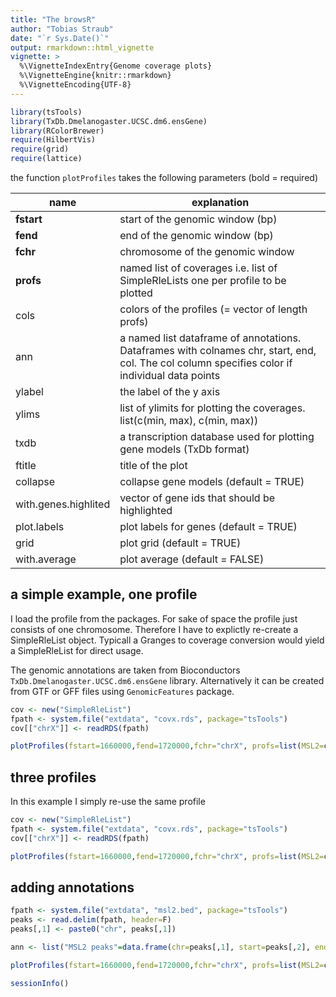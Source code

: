 ```yaml
---
title: "The browsR"
author: "Tobias Straub"
date: "`r Sys.Date()`"
output: rmarkdown::html_vignette
vignette: >
  %\VignetteIndexEntry{Genome coverage plots}
  %\VignetteEngine{knitr::rmarkdown}
  %\VignetteEncoding{UTF-8}
---
```

```r
library(tsTools)
library(TxDb.Dmelanogaster.UCSC.dm6.ensGene)
library(RColorBrewer)
require(HilbertVis)
require(grid)
require(lattice)

```


the function `plotProfiles` takes the following parameters (bold = required)

| name | explanation |
|------------|---------------------------------------------------------------------------------|
**fstart** | start of the genomic window (bp)
**fend** | end of the genomic window (bp)
**fchr** | chromosome of the genomic window
**profs** | named list of coverages i.e. list of SimpleRleLists one per profile to be plotted
cols | colors of the profiles (= vector of length profs)
ann | a named list dataframe of annotations. Dataframes with colnames chr, start, end, col. The col column specifies color if individual data points
ylabel | the label of the y axis
ylims | list of ylimits for plotting the coverages. list(c(min, max), c(min, max))
txdb | a transcription database used for plotting gene models (TxDb format)
ftitle | title of the plot
collapse | collapse gene models (default = TRUE)
with.genes.highlited | vector of gene ids that should be highlighted
plot.labels | plot labels for genes (default = TRUE)
grid | plot grid (default = TRUE)
with.average | plot average (default = FALSE)

## a simple example, one profile

I load the profile from the packages. For sake of space the profile just consists of one chromosome. Therefore I have to explictly re-create a SimpleRleList object. Typicall a Granges to coverage conversion would yield a SimpleRleList for direct usage.

The genomic annotations are taken from Bioconductors `TxDb.Dmelanogaster.UCSC.dm6.ensGene` library. Alternatively it can be created from GTF or GFF files using `GenomicFeatures` package.

```r

cov <- new("SimpleRleList")
fpath <- system.file("extdata", "covx.rds", package="tsTools")
cov[["chrX"]] <- readRDS(fpath)

plotProfiles(fstart=1660000,fend=1720000,fchr="chrX", profs=list(MSL2=cov), cols=c("red"),txdb=TxDb.Dmelanogaster.UCSC.dm6.ensGene)

```

## three profiles

In this example I simply re-use the same profile

```r

cov <- new("SimpleRleList")
fpath <- system.file("extdata", "covx.rds", package="tsTools")
cov[["chrX"]] <- readRDS(fpath)

plotProfiles(fstart=1660000,fend=1720000,fchr="chrX", profs=list(MSL2=cov, MSL3=cov, MSL4=cov), cols=brewer.pal(3, "Set1"),txdb=TxDb.Dmelanogaster.UCSC.dm6.ensGene)

```

## adding annotations

```r
fpath <- system.file("extdata", "msl2.bed", package="tsTools")
peaks <- read.delim(fpath, header=F)
peaks[,1] <- paste0("chr", peaks[,1])

ann <- list("MSL2 peaks"=data.frame(chr=peaks[,1], start=peaks[,2], end=peaks[,3], col=c("blue")))

plotProfiles(fstart=1660000,fend=1720000,fchr="chrX", profs=list(MSL2=cov), cols=c("red"),txdb=TxDb.Dmelanogaster.UCSC.dm6.ensGene, ann=ann)
```

```r
sessionInfo()
```

